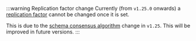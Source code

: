 :::warning Replication factor change
Currently (from `v1.25.0` onwards) a [replication factor](/docs/weaviate/concepts/replication-architecture/cluster-architecture#replication-factor) cannot be changed once it is set.

This is due to the [schema consensus algorithm](/docs/weaviate/concepts/replication-architecture/consistency) change in `v1.25`. This will be improved in future versions.
:::
